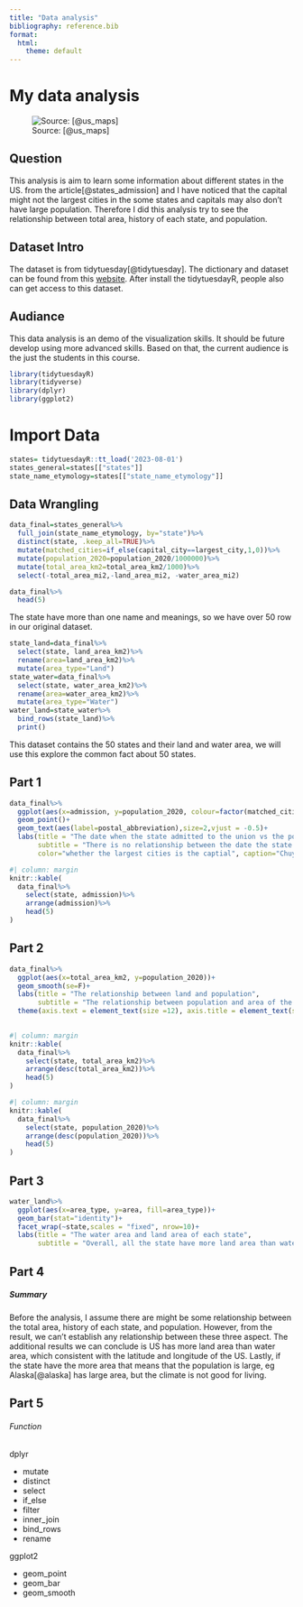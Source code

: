 ```yaml
---
title: "Data analysis"
bibliography: reference.bib
format:
  html:
    theme: default
---
```



# My data analysis 

![Source: [@us_maps]](us_map.jpeg)

## Question
This analysis is aim to learn some information about different states in the US. from the article[@states_admission] and I have noticed that the capital might not the largest cities in the some states and capitals may also don't have large population. Therefore I did this analysis try to see the relationship between total area, history of each state, and population.

## Dataset Intro
The dataset is from tidytuesday[@tidytuesday]. The dictionary and dataset can be found from this [website](https://github.com/rfordatascience/tidytuesday/blob/master/data/2023/2023-08-01/readme.md).
After install the tidytuesdayR, people also can get access to this dataset.

## Audiance  
This data analysis is an demo of the visualization skills. It should be future develop using more advanced skills. Based on that, the current audience is the just the students in this course.

::: {#about-block}

```r
library(tidytuesdayR)
library(tidyverse)
library(dplyr)
library(ggplot2)
```


# Import Data

```r
states= tidytuesdayR::tt_load('2023-08-01')
states_general=states[["states"]]
state_name_etymology=states[["state_name_etymology"]]
```
:::

## Data Wrangling
```r
data_final=states_general%>%
  full_join(state_name_etymology, by="state")%>%
  distinct(state, .keep_all=TRUE)%>%
  mutate(matched_cities=if_else(capital_city==largest_city,1,0))%>%
  mutate(population_2020=population_2020/1000000)%>%
  mutate(total_area_km2=total_area_km2/1000)%>%
  select(-total_area_mi2,-land_area_mi2, -water_area_mi2)

data_final%>%
  head(5)
```

::: {.callout-tip}
The state have more than one name and meanings, so we have over 50 row in our original dataset.
:::
```r
state_land=data_final%>%
  select(state, land_area_km2)%>%
  rename(area=land_area_km2)%>%
  mutate(area_type="Land")
state_water=data_final%>%
  select(state, water_area_km2)%>%
  rename(area=water_area_km2)%>%
  mutate(area_type="Water")
water_land=state_water%>%
  bind_rows(state_land)%>%
  print()
```

::: {.callout-note}
This dataset contains the 50 states and their land and water area, we will use this explore the common fact about 50 states.
:::

## Part 1
```r
data_final%>%
  ggplot(aes(x=admission, y=population_2020, colour=factor(matched_cities)))+
  geom_point()+
  geom_text(aes(label=postal_abbreviation),size=2,vjust = -0.5)+
  labs(title = "The date when the state admitted to the union vs the population",
       subtitle = "There is no relationship between the date the state admitted to union, also whether the captial is the largestes has no relationship with population", x="The date when the state admitted to the union", y="The population of state in 2020(in million", 
       color="whether the largest cities is the captial", caption="Chuyi Sun")

```

```r
#| column: margin
knitr::kable(
  data_final%>%
    select(state, admission)%>%
    arrange(admission)%>%
    head(5)
)
```

## Part 2

```r
data_final%>%
  ggplot(aes(x=total_area_km2, y=population_2020))+
  geom_smooth(se=F)+  
  labs(title = "The relationship between land and population",
       subtitle = "The relationship between population and area of the state is not a strict linear relationship", x="total area in thounds km2", y="total poplation(in million)", caption = "Chuyi Sun")+
  theme(axis.text = element_text(size =12), axis.title = element_text(size = 14))
  
```

```r
#| column: margin
knitr::kable(
  data_final%>%
    select(state, total_area_km2)%>%
    arrange(desc(total_area_km2))%>%
    head(5)
)
```

```r
#| column: margin
knitr::kable(
  data_final%>%
    select(state, population_2020)%>%
    arrange(desc(population_2020))%>%
    head(5)
)
```





## Part 3
```r

water_land%>%
  ggplot(aes(x=area_type, y=area, fill=area_type))+
  geom_bar(stat="identity")+
  facet_wrap(~state,scales = "fixed", nrow=10)+
  labs(title = "The water area and land area of each state",
       subtitle = "Overall, all the state have more land area than water area. Alaska has the largest lan area and water area", x="the type of area", y="area in thounds km2", caption = "Chuyi Sun")


```

## Part 4 

##### Summary 

Before the analysis, I assume there are might be some relationship between the total area, history of each state, and population. However, from the result, we can't establish any relationship between these three aspect. The additional results we can conclude is US has more land area than water area, which consistent with the latitude and longitude of the US. Lastly, if the state have the more area that means that the population is large, eg Alaska[@alaska] has large area, but the climate is not good for living.

## Part 5

###### Function

dplyr

- mutate
- distinct
- select
- if_else
- filter
- inner_join
- bind_rows
- rename

ggplot2 

- geom_point
- geom_bar
- geom_smooth

